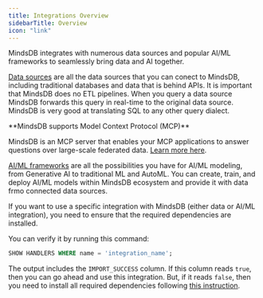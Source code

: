 ```yaml
---
title: Integrations Overview
sidebarTitle: Overview
icon: "link"
---
```


MindsDB integrates with numerous data sources and popular AI/ML frameworks to seamlessly bring data and AI together.

[Data sources](/integrations/data-overview) are all the data sources that you can conect to MindsDB, including traditional databases and data that is behind APIs. It is important that MindsDB does no ETL pipelines. When you query a data source MindsDB forwards this query in real-time to the original data source. MindsDB is very good at translating SQL to any other query dialect.

<Tip>
**MindsDB supports Model Context Protocol (MCP)**

MindsDB is an MCP server that enables your MCP applications to answer questions over large-scale federated data. [Learn more here](/mcp/overview).
</Tip>

[AI/ML frameworks](/integrations/ai-overview) are all the possibilities you have for AI/ML modeling, from Generative AI to traditional ML and AutoML. You can create, train, and deploy AI/ML models within MindsDB ecosystem and provide it with data frmo connected data sources.

<CardGroup cols={2}>
    <Card title="Data sources" icon="database" href="/integrations/data-overview" color="#00A587"></Card>
    <Card title="AI/ML frameworks" icon="microchip-ai" href="/integrations/ai-overview" color="#00A587"></Card>
</CardGroup>

<Tip>
If you want to use a specific integration with MindsDB (either data or AI/ML integration), you need to ensure that the required dependencies are installed.

You can verify it by running this command:

```sql
SHOW HANDLERS WHERE name = 'integration_name';
```

The output includes the `IMPORT_SUCCESS` column. If this column reads `true`, then you can go ahead and use this integration. But, if it reads `false`, then you need to install all required dependencies following [this instruction](/setup/self-hosted/docker#install-dependencies).
</Tip>
